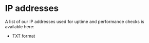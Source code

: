 #  IP addresses

A list of our IP addresses used for uptime and performance checks is available here:

- [TXT format](https://docs.spectate.net/ip-addresses.txt)

